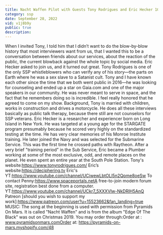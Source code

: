 ```yaml
---
title: Nacht Waffen Pilot with Guests Tony Rodrigues and Eric Hecker 10-31-2020.
category: ssp
date: September 28, 2022
vid: v1j8b9y
public: true
description:
---
```

When I invited Tony, I told him that I didn’t want to do the blow-by-blow history that most interviewers want from us, that I wanted this to be a conversation between friends about our services, about the reaction of the public, the current blowback against the whole topic by social media. Eric Hecker asked to join us, and it turned out great.
Tony Rodrigues is one of the only SSP whistleblowers who can verify any of his story—the parts on Earth where he was a sex slave to a Satanist cult. Tony and I have known each other since the time that we both went public in 2016—he was looking for counseling and ended up a star on Gaia.com and one of the major speakers in our community. He was never meant to serve in space, and the fact that he remembers doing so is incredible. I feel really honored that he agreed to come on my show.
Background, Tony is married with children, works in construction and drives a motorcycle. He does all these interviews basically as public talk therapy, because there still are not counselors for SSP veterans.
Eric Hecker is a researcher and experiencer born on Long Island in New York. He was targeted at a young age for the STARGATE program presumably because he scored very highly on the standardized testing at the time. He has very clear memories of his Monroe Institute training. He later joined the Navy and was selected for the Submarine Service. This was the first time he crossed paths with Raytheon. After a very brief "training period" in the Sub Service, Eric became a Plumber working at some of the most exclusive, odd, and remote places on the planet. He even spent an entire year at the South Pole Station.
Tony's website:https://www.tonyrodrigues.com/
Eric’s website:https://deciphering.tv
Eric's YT:https://www.youtube.com/channel/UCiwewLbtOLl5n2Qpme8oeSw
To contact Penny:https://www.spaceportals.netA free-to-join modern forum site, registration best done from a computer.
YT:https://www.youtube.com/channel/UCkr7_5XXXVIw-NkDRIH5AnQ
Patreon [should you wish to support my work]:https://www.patreon.com/user?u=15523662&fan_landing=true
MUSIC: The song at the beginning is used with permission from Pyramids On Mars. It is called "Nacht Waffen" and is from the album "Edge Of The Black" was out on Christmas 2019.
You may order through:Order at : www.pyramidsonmars.comOrder at: https://pyramids-on-mars.myshopify.com/48
